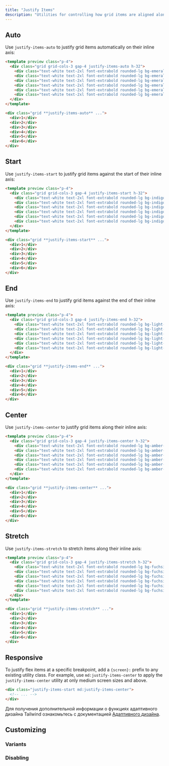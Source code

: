 ```yaml
---
title: "Justify Items"
description: "Utilities for controlling how grid items are aligned along their inline axis."
---
```




## Auto

Use `justify-items-auto` to justify grid items automatically on their inline axis:

```html emerald
<template preview class="p-4">
  <div class="grid grid-cols-3 gap-4 justify-items-auto h-32">
    <div class="text-white text-2xl font-extrabold rounded-lg bg-emerald-500 flex justify-center items-center">1</div>
    <div class="text-white text-2xl font-extrabold rounded-lg bg-emerald-500 flex justify-center items-center">2</div>
    <div class="text-white text-2xl font-extrabold rounded-lg bg-emerald-500 flex justify-center items-center">3</div>
    <div class="text-white text-2xl font-extrabold rounded-lg bg-emerald-500 flex justify-center items-center">4</div>
    <div class="text-white text-2xl font-extrabold rounded-lg bg-emerald-500 flex justify-center items-center">5</div>
    <div class="text-white text-2xl font-extrabold rounded-lg bg-emerald-500 flex justify-center items-center">6</div>
  </div>
</template>

<div class="grid **justify-items-auto** ...">
  <div>1</div>
  <div>2</div>
  <div>3</div>
  <div>4</div>
  <div>5</div>
  <div>6</div>
</div>
```

## Start

Use `justify-items-start` to justify grid items against the start of their inline axis:

```html indigo
<template preview class="p-4">
  <div class="grid grid-cols-3 gap-4 justify-items-start h-32">
    <div class="text-white text-2xl font-extrabold rounded-lg bg-indigo-500 flex justify-center items-center w-16">1</div>
    <div class="text-white text-2xl font-extrabold rounded-lg bg-indigo-500 flex justify-center items-center w-16">2</div>
    <div class="text-white text-2xl font-extrabold rounded-lg bg-indigo-500 flex justify-center items-center w-16">3</div>
    <div class="text-white text-2xl font-extrabold rounded-lg bg-indigo-500 flex justify-center items-center w-16">4</div>
    <div class="text-white text-2xl font-extrabold rounded-lg bg-indigo-500 flex justify-center items-center w-16">5</div>
    <div class="text-white text-2xl font-extrabold rounded-lg bg-indigo-500 flex justify-center items-center w-16">6</div>
  </div>
</template>

<div class="grid **justify-items-start** ...">
  <div>1</div>
  <div>2</div>
  <div>3</div>
  <div>4</div>
  <div>5</div>
  <div>6</div>
</div>
```

## End

Use `justify-items-end` to justify grid items against the end of their inline axis:

```html lightBlue
<template preview class="p-4">
  <div class="grid grid-cols-3 gap-4 justify-items-end h-32">
    <div class="text-white text-2xl font-extrabold rounded-lg bg-light-blue-500 flex justify-center items-center w-16">1</div>
    <div class="text-white text-2xl font-extrabold rounded-lg bg-light-blue-500 flex justify-center items-center w-16">2</div>
    <div class="text-white text-2xl font-extrabold rounded-lg bg-light-blue-500 flex justify-center items-center w-16">3</div>
    <div class="text-white text-2xl font-extrabold rounded-lg bg-light-blue-500 flex justify-center items-center w-16">4</div>
    <div class="text-white text-2xl font-extrabold rounded-lg bg-light-blue-500 flex justify-center items-center w-16">5</div>
    <div class="text-white text-2xl font-extrabold rounded-lg bg-light-blue-500 flex justify-center items-center w-16">6</div>
  </div>
</template>

<div class="grid **justify-items-end** ...">
  <div>1</div>
  <div>2</div>
  <div>3</div>
  <div>4</div>
  <div>5</div>
  <div>6</div>
</div>
```

## Center

Use `justify-items-center` to justify grid items along their inline axis:

```html amber
<template preview class="p-4">
  <div class="grid grid-cols-3 gap-4 justify-items-center h-32">
    <div class="text-white text-2xl font-extrabold rounded-lg bg-amber-500 flex justify-center items-center w-16">1</div>
    <div class="text-white text-2xl font-extrabold rounded-lg bg-amber-500 flex justify-center items-center w-16">2</div>
    <div class="text-white text-2xl font-extrabold rounded-lg bg-amber-500 flex justify-center items-center w-16">3</div>
    <div class="text-white text-2xl font-extrabold rounded-lg bg-amber-500 flex justify-center items-center w-16">4</div>
    <div class="text-white text-2xl font-extrabold rounded-lg bg-amber-500 flex justify-center items-center w-16">5</div>
    <div class="text-white text-2xl font-extrabold rounded-lg bg-amber-500 flex justify-center items-center w-16">6</div>
  </div>
</template>

<div class="grid **justify-items-center** ...">
  <div>1</div>
  <div>2</div>
  <div>3</div>
  <div>4</div>
  <div>5</div>
  <div>6</div>
</div>
```

## Stretch

Use `justify-items-stretch` to stretch items along their inline axis:

```html fuchsia
<template preview class="p-4">
  <div class="grid grid-cols-3 gap-4 justify-items-stretch h-32">
    <div class="text-white text-2xl font-extrabold rounded-lg bg-fuchsia-500 flex justify-center items-center">1</div>
    <div class="text-white text-2xl font-extrabold rounded-lg bg-fuchsia-500 flex justify-center items-center">2</div>
    <div class="text-white text-2xl font-extrabold rounded-lg bg-fuchsia-500 flex justify-center items-center">3</div>
    <div class="text-white text-2xl font-extrabold rounded-lg bg-fuchsia-500 flex justify-center items-center">4</div>
    <div class="text-white text-2xl font-extrabold rounded-lg bg-fuchsia-500 flex justify-center items-center">5</div>
    <div class="text-white text-2xl font-extrabold rounded-lg bg-fuchsia-500 flex justify-center items-center">6</div>
  </div>
</template>

<div class="grid **justify-items-stretch** ...">
  <div>1</div>
  <div>2</div>
  <div>3</div>
  <div>4</div>
  <div>5</div>
  <div>6</div>
</div>
```

## Responsive

To justify flex items at a specific breakpoint, add a `{screen}:` prefix to any existing utility class. For example, use `md:justify-items-center` to apply the `justify-items-center` utility at only medium screen sizes and above.

```html
<div class="justify-items-start md:justify-items-center">
  <!-- ... -->
</div>
```

Для получения дополнительной информации о функциях адаптивного дизайна Tailwind ознакомьтесь с документацией [Адаптивного дизайна](/docs/responsive-design).

## Customizing

### Variants

<Variants plugin="justifyItems" name="justify-items" />

### Disabling

<Disabling plugin="justifyItems" name="justify-items" />
